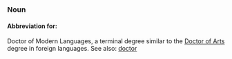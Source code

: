 ===Noun===

====Abbreviation for:====

Doctor of Modern Languages, a terminal degree similar to the [[Doctor of Arts]] degree in foreign languages. See also: [[doctor]]